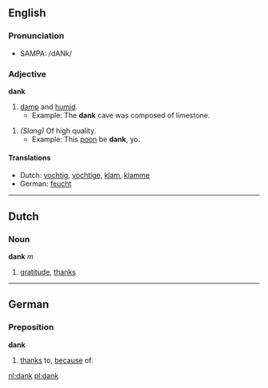 {{See|Dank}}

==English==
===Pronunciation===
*{{US}} SAMPA: /dANk/

===Adjective===
'''dank'''

# [[damp]] and [[humid]].
#*Example: The '''dank''' cave was composed of limestone.


# ''(Slang)'' Of high quality.
#*Example: This [[poon]] be '''dank''', yo.

====Translations====
*Dutch: [[vochtig]], [[vochtige]], [[klam]], [[klamme]]
*German: [[feucht]]

----

==Dutch==
===Noun===
'''dank''' ''m''

#[[gratitude]], [[thanks]]

----
==German==
===Preposition===
'''dank'''

#[[thanks]] to, [[because]] of.

[[nl:dank]]
[[pl:dank]]